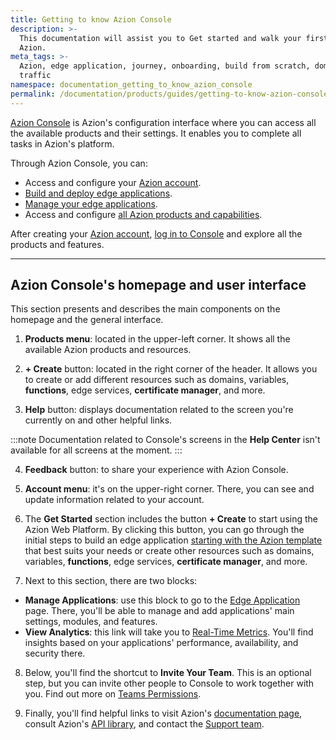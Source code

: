 ```yaml
---
title: Getting to know Azion Console
description: >-
  This documentation will assist you to Get started and walk your first steps on
  Azion.
meta_tags: >-
  Azion, edge application, journey, onboarding, build from scratch, domain,
  traffic
namespace: documentation_getting_to_know_azion_console
permalink: /documentation/products/guides/getting-to-know-azion-console/
---
```


[Azion Console](https://console.azion.com) is Azion's configuration interface where you can access all the available products and their settings. It enables you to complete all tasks in Azion's platform. 

Through Azion Console, you can:

- Access and configure your [Azion account](/en/documentation/products/accounts/creating-account/).
- [Build and deploy edge applications](/en/documentation/products/build/edge-application/).
- [Manage your edge applications](/en/documentation/products/guides/build/configure-main-settings/).
- Access and configure [all Azion products and capabilities](/en/documentation/).

After creating your [Azion account](/en/documentation/products/accounts/creating-account/), [log in to Console](https://console.azion.com) and explore all the products and features.

---

## Azion Console's homepage and user interface

This section presents and describes the main components on the homepage and the general interface.

1. **Products menu**: located in the upper-left corner. It shows all the available Azion products and resources.

2. **+ Create** button: located in the right corner of the header. It allows you to create or add different resources such as domains, variables, **functions**, edge services, **certificate manager**, and more.

3. **Help** button: displays documentation related to the screen you're currently on and other helpful links.

:::note
Documentation related to Console's screens in the **Help Center** isn't available for all screens at the moment.
:::

4. **Feedback** button: to share your experience with Azion Console. 

5. **Account menu**: it's on the upper-right corner. There, you can see and update information related to your account.

6. The **Get Started** section includes the button **+ Create** to start using the Azion Web Platform. By clicking this button, you can go through the initial steps to build an edge application [starting with the Azion template](/en/documentation/products/use-a-template-via-azion-console/) that best suits your needs or create other resources such as domains, variables, **functions**, edge services, **certificate manager**, and more.

7. Next to this section, there are two blocks:
- **Manage Applications**: use this block to go to the [Edge Application](/en/documentation/products/build/edge-application/) page. There, you'll be able to manage and add applications' main settings, modules, and features.
- **View Analytics**: this link will take you to [Real-Time Metrics](/en/documentation/products/observe/real-time-metrics/). You'll find insights based on your applications' performance, availability, and security there.

8. Below, you'll find the shortcut to **Invite Your Team**. This is an optional step, but you can invite other people to Console to work together with you. Find out more on [Teams Permissions](/en/documentation/products/accounts/teams-permissions/).

9. Finally, you'll find helpful links to visit Azion's [documentation page](/en/documentation/), consult Azion's [API library](https://api.azion.com/), and contact the [Support team](https://tickets.azion.com/en/support/loginen/support/login).


